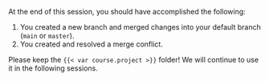 At the end of this session, you should have accomplished the following:

1. You created a new branch and merged changes into your default branch (`main` or `master`).
1. You created and resolved a merge conflict.

Please keep the `{{< var course.project >}}` folder!
We will continue to use it in the following sessions.
